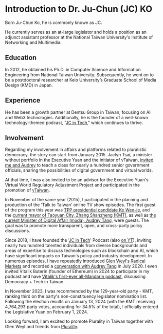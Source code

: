 # Introduction to Dr. Ju-Chun (JC) KO

Born Ju-Chun Ko, he is commonly known as JC.

He currently serves as an at-large legislator and holds a position as an adjunct assistant professor at the National Taiwan University's Institute of Networking and Multimedia.

## Education

In 2012, he obtained his Ph.D. in Computer Science and Information Engineering from National Taiwan University. Subsequently, he went on to be a postdoctoral researcher at Keio University’s Graduate School of Media Design (KMD) in Japan.

## Experience

He has been a growth partner at Dentsu Group in Taiwan, focusing on AI and Web3 technologies. Additionally, he is the founder of a well-known technology-themed podcast, "[JC in Tech](https://podcasts.apple.com/tw/podcast/%E5%AF%B6%E5%8D%9A%E6%9C%8B%E5%8F%8B%E8%AA%AA/id1484923390)," which continues to thrive.

## Involvement

Regarding my involvement in affairs and platforms related to pluralistic democracy, the story can start from January 2015. Jaclyn Tsai, a minister without portfolio in the Executive Yuan and the initiator of vTaiwan, [invited me and Audrey](https://www.youtube.com/live/kcA3O_6p61k?si=hinBouBNw5Sjzb6E) to teach a class for nearly a hundred senior government officials, sharing the possibilities of digital government and virtual worlds.

At that time, I was also invited to be an advisor for the Executive Yuan's Virtual World Regulatory Adjustment Project and participated in the promotion of [vTaiwan](https://vTaiwan.tw).

In November of the same year (2015), I participated in the planning and production of the 'Talk to Taiwan' online TV show episodes. The first guest of the program this year was [TPP presidential candidate Ko Wen-je](https://www.facebook.com/talkto.tw/videos/644207609015622/?mibextid=rS40aB7S9Ucbxw6v), and the [current mayor of Taoyuan City, Zhang Shanzheng (KMT)](https://www.facebook.com/talkto.tw/videos/708509565918759/?mibextid=rS40aB7S9Ucbxw6v), as well as [the current Minister of Digital Affair (moda), Audrey Tang](https://www.facebook.com/talkto.tw/videos/968165243286522/?mibextid=rS40aB7S9Ucbxw6v), were guests. The goal was to promote more transparent, open, and cross-party policy discussions.

Since 2018, I have founded the '[JC in Tech](https://podcasts.apple.com/tw/podcast/%E5%AF%B6%E5%8D%9A%E6%9C%8B%E5%8F%8B%E8%AA%AA/id1484923390)' Podcast (also [on YT](https://www.youtube.com/@dr.juchunko)), inviting nearly two hundred talented individuals from diverse backgrounds and areas of expertise to discuss technologies such as blockchain and AI, which have significant impacts on Taiwan's policy and industry development. In numerous episodes, I have repeatedly introduced [Glen Weyl's Radical Markets](https://www.youtube.com/watch?v=updFgcGXKK4) and recorded a [conversation with Audrey Tang](https://www.youtube.com/watch?v=FVA1I4AIOck) in July 2020. I even invited Vitalik Buterin (founder of Ethereum) in 2024 to participate in my podcast and have [Vitalik's first-ever all-Mandarin podcast](https://www.youtube.com/watch?v=7uSgOOgyV4g), discussing Democracy + Tech in Taiwan.

In November 2023, I was recommended by the 129-year-old party - KMT, ranking third on the party's non-constituency legislator nomination list. Following the election results on January 13, 2024 (with the KMT receiving 4,764,293 party votes, accounting for 34.5% of the total), I officially entered the Legislative Yuan on February 1, 2024.

Looking forward, I am excited to promote Plurality in Taiwan together with Glen Weyl and friends from [Plurality](../act/plurality).

